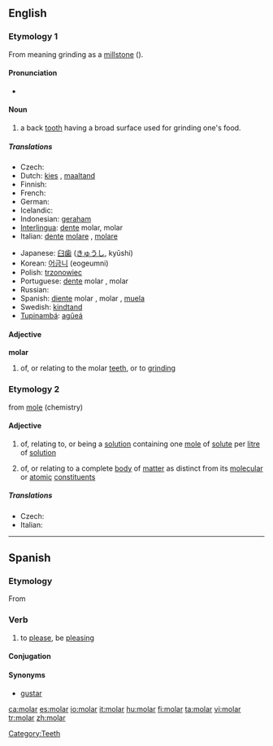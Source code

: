 ==English==

===Etymology 1===
From {{etyl|la}} {{term|molaris|lang=la}} meaning grinding as a [[millstone]] ({{term|mola|lang=la}}).

====Pronunciation====
* {{rhymes|əʊlə(r)}}

====Noun====
{{en-noun}}

# a back [[tooth]] having a broad surface used for grinding one's food.

=====Translations=====
{{trans-top|back tooth}}
* Czech: {{t-|cs|stolička|f}}
* Dutch: [[kies]] {{m}}, [[maaltand]] {{m}}
* Finnish: {{t-|fi|poskihammas}}
* French: {{t|fr|molaire|f}}
* German: {{t+|de|Backenzahn|m}}
* Icelandic: {{t-|is|jaxl|m}}
* Indonesian: [[geraham]]
* [[Interlingua]]: [[dente]] molar, molar
* Italian: [[dente]] [[molare]] {{m}}, [[molare]] {{m}}
{{trans-mid}}
* Japanese: [[臼歯]] ([[きゅうし]], kyūshi)
* Korean: [[어금니]] (eogeumni)
* Polish: [[trzonowiec]] {{m}}
* Portuguese: [[dente]] molar {{m}}, molar {{m}}
* Russian: {{t-|ru|коренной зуб|m|tr=korennój zub|sc=Cyrl}}
* Spanish: [[diente]] molar {{m}}, molar {{m}}, [[muela]] {{f}}
* Swedish: [[kindtand]] {{c}}
* [[Tupinambá]]: [[agûeá]]
{{trans-bottom}}

====Adjective====
'''molar'''

# of, or relating to the molar [[teeth]], or to [[grind]]ing

===Etymology 2===
from [[mole]] (chemistry)

====Adjective====
{{en-adj|-}}

# {{chemistry}} of, relating to, or being a [[solution]] containing one [[mole]] of [[solute]] per [[litre]] of [[solution]]
# {{physics}} of, or relating to a complete [[body]] of [[matter]] as distinct from its [[molecular]] or [[atomic]] [[constituent]]s

=====Translations=====
{{top}}
* Czech: {{t-|cs|molární}}
* Italian: {{t-|it|molare}}
{{mid}}

{{bottom}}

[[Category:Teeth]]

----

==Spanish==

===Etymology===
From {{etyl|rmr}}

===Verb===
{{es-verb|mol|ar}}

# {{context|lang=es|colloquial|intransitive}} to [[please]], be [[pleasing]]

====Conjugation====
{{es-conj-ar|mol}}

====Synonyms====
* [[gustar]]

[[ca:molar]]
[[es:molar]]
[[io:molar]]
[[it:molar]]
[[hu:molar]]
[[fi:molar]]
[[ta:molar]]
[[vi:molar]]
[[tr:molar]]
[[zh:molar]]